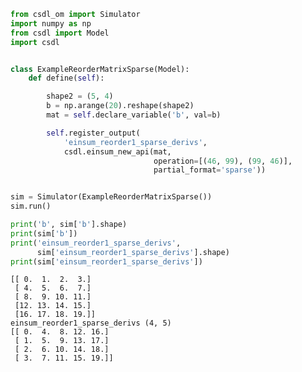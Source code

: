 ```py
from csdl_om import Simulator
import numpy as np
from csdl import Model
import csdl


class ExampleReorderMatrixSparse(Model):
    def define(self):

        shape2 = (5, 4)
        b = np.arange(20).reshape(shape2)
        mat = self.declare_variable('b', val=b)

        self.register_output(
            'einsum_reorder1_sparse_derivs',
            csdl.einsum_new_api(mat,
                                operation=[(46, 99), (99, 46)],
                                partial_format='sparse'))


sim = Simulator(ExampleReorderMatrixSparse())
sim.run()

print('b', sim['b'].shape)
print(sim['b'])
print('einsum_reorder1_sparse_derivs',
      sim['einsum_reorder1_sparse_derivs'].shape)
print(sim['einsum_reorder1_sparse_derivs'])
```


```b (5, 4)
[[ 0.  1.  2.  3.]
 [ 4.  5.  6.  7.]
 [ 8.  9. 10. 11.]
 [12. 13. 14. 15.]
 [16. 17. 18. 19.]]
einsum_reorder1_sparse_derivs (4, 5)
[[ 0.  4.  8. 12. 16.]
 [ 1.  5.  9. 13. 17.]
 [ 2.  6. 10. 14. 18.]
 [ 3.  7. 11. 15. 19.]]
```
